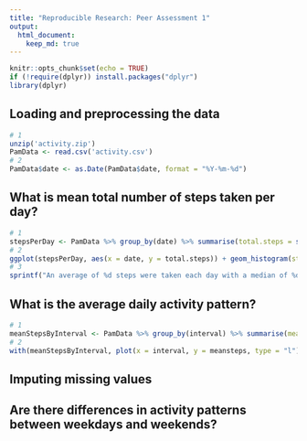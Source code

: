 ```yaml
---
title: "Reproducible Research: Peer Assessment 1"
output: 
  html_document:
    keep_md: true
---
```


```r
knitr::opts_chunk$set(echo = TRUE)
if (!require(dplyr)) install.packages("dplyr")
library(dplyr)
```

## Loading and preprocessing the data

```r
# 1
unzip('activity.zip')
PamData <- read.csv('activity.csv')
# 2
PamData$date <- as.Date(PamData$date, format = "%Y-%m-%d")
```

## What is mean total number of steps taken per day?
```r
# 1
stepsPerDay <- PamData %>% group_by(date) %>% summarise(total.steps = sum(steps, na.rm = T))
# 2
ggplot(stepsPerDay, aes(x = date, y = total.steps)) + geom_histogram(stat = "identity")
# 3
sprintf("An average of %d steps were taken each day with a median of %d", as.integer(mean(stepsPerDay$total.steps)), as.integer(median(stepsPerDay$total.steps)))
```


## What is the average daily activity pattern?


```r
# 1
meanStepsByInterval <- PamData %>% group_by(interval) %>% summarise(meansteps = mean(steps, na.rm = T))
# 2
with(meanStepsByInterval, plot(x = interval, y = meansteps, type = "l"))
```

## Imputing missing values



## Are there differences in activity patterns between weekdays and weekends?
